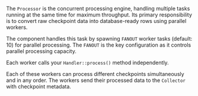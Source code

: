 The `Processor` is the concurrent processing engine, handling multiple tasks running at the same time for maximum throughput. Its primary responsibility is to convert raw checkpoint data into database-ready rows using parallel workers.

The component handles this task by spawning `FANOUT` worker tasks (default: 10) for parallel processing. The `FANOUT` is the key configuration as it controls parallel processing capacity.


<CodeFromFile
  filePath="crates/sui-indexer-alt-framework/src/pipeline/processor.rs#variable=FANOUT"
/>

Each worker calls your `Handler::process()` method independently. 

<CodeFromFile
  filePath="crates/sui-indexer-alt-framework/src/pipeline/processor.rs#variable=values"
/>


Each of these workers can process different checkpoints simultaneously and in any order. The workers send their processed data to the `Collector` with checkpoint metadata.
